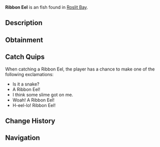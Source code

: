 {{FishInfobox
|image          = Ribbon Eel.png
|rarity         = Unusual
|sea            = First Sea
|location       = [[Roslit Bay]]
|sublocation    = Coral Reef
|sources        = Carbon Crate, Fishing Rod
|radar_location = 
|xp             = 150
|weather        = 
|time           = 
|season         = Summer
|bait           = Minnow
|base_weight    = 15
|base_value     = 150
|weight_range   = 14.5
|base_chance    = 12
|base_resil     = 30
}}
'''Ribbon Eel''' is an {{Rarity|Unusual}} fish found in [[Roslit Bay]].

== Description ==
{{Description|The ribbon eel is a striking and elusive reef fish known for its vibrant blue or green body and long, ribbon-like appearance. While they are rare, the Ribbon Eel can be best found in the coral reef of Roslit Bay|Bestiary Entry}}

== Obtainment ==
{{Description|Only comes out at night. Can be found inside the coral reef of Roslit Bay.|Bestiary Hint}}
{{Fish Availability|
Roslit Bay/Coral Reef
|top_rods      = 
Leviathan's Fang Rod\121960.8\116786.09;
Trident Rod\109879.72\107547.95;
Free Spirit Rod\108499.65\106197.17;
Azure Of Lagoon\80003.44\79271.54;
Krampus's Rod\79629.62\76931.84;
Flimsy Rod\52307.65\61127.4;
Plastic Rod\68681.85\66353.29;
Buddy Bond Rod\51020.8\49291.02;
Rapid Rod\74568.36\78930.97;
Training Rod\53303.72\62719.48;
No-Life Rod\79169.91\77980.36;
Ethereal Prism Rod\77589.11\70269.9;
Astralhook Rod\77385.5\70007.54;
Seraphic Rod\76810.31\70307.85;
Rod Of The Forgotten Fang\71984.24\67673.23;
Challenger's Rod\71260.64\67492.33;
Blazebringer Rod\69682.56\65766.25;
Zeus Rod\65623.29\62032.5;
Verdant Shear Rod\65395.05\62018.43;
Rod Of The Depths\65199.13\61316.43;
Rod Of The Exalted One\63904.45\61967.53;
Depthseeker Rod\60213.5\57589.01;
Avalanche Rod\54299.8\51972.63;
Volcanic Rod\54056.49\50982.33;
Steady Rod\25361.32\19238
|recommended   = Trident Rod
}}

== Catch Quips ==
When catching a Ribbon Eel, the player has a chance to make one of the following exclamations:
* Is it a snake?
* A Ribbon Eel!
* I think some slime got on me.
* Woah! A Ribbon Eel!
* H-eel-lo! Ribbon Eel!

== Change History ==
{{Change History|{{subst:Current Version}}}}

== Navigation ==
{{Fish Navbox|Roslit Bay}}